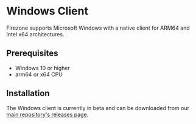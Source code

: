 # Windows Client

Firezone supports Microsoft Windows with a native client for ARM64 and Intel x64
architectures.

## Prerequisites

- Windows 10 or higher
- arm64 or x64 CPU

## Installation

The Windows client is currently in beta and can be downloaded from our
[main repository's releases page](https://github.com/firezone/firezone/releases).
